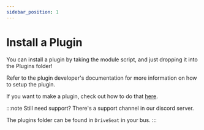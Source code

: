 ```yaml
---
sidebar_position: 1
---
```


# Install a Plugin

You can install a plugin by taking the module script, and just dropping it into the Plugins folder!

Refer to the plugin developer's documentation for more information on how to setup the plugin.

If you want to make a plugin, check out how to do that [here](/docs/category/create-a-plugin).

:::note
Still need support? There's a support channel in our discord server.

The plugins folder can be found in `DriveSeat` in your bus.
:::